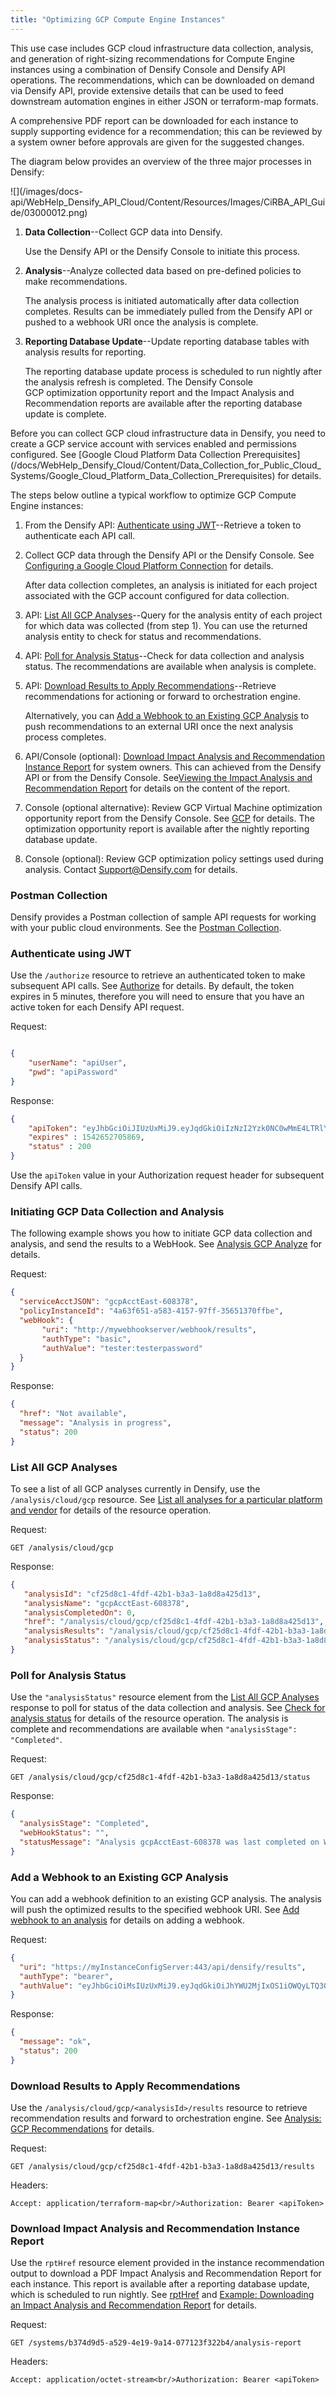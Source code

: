 ```yaml
---
title: "Optimizing GCP Compute Engine Instances"
---
```



This use case includes GCP cloud infrastructure data collection, analysis, and generation of right-sizing recommendations for Compute Engine instances using a combination of Densify Console and Densify API operations. The recommendations, which can be downloaded on demand via Densify API, provide extensive details that can be used to feed downstream automation engines in either JSON or terraform-map formats.

A comprehensive PDF report can be downloaded for each instance to supply supporting evidence for a recommendation; this can be reviewed by a system owner before approvals are given for the suggested changes.

The diagram below provides an overview of the three major processes in Densify:

<Accordion title="Figure: Optimizing GCP Compute Engine Processes">
<Frame>![](/images/docs-api/WebHelp_Densify_API_Cloud/Content/Resources/Images/CiRBA_API_Guide/03000012.png)</Frame>
</Accordion>


1. **Data Collection**--Collect GCP data into Densify.

   Use the Densify API or the Densify Console to initiate this process.
2. **Analysis**--Analyze collected data based on pre-defined policies to make recommendations.

   The analysis process is initiated automatically after data collection completes. Results can be immediately pulled from the Densify API or pushed to a webhook URI once the analysis is complete.
3. **Reporting Database Update**--Update reporting database tables with analysis results for reporting.

   The reporting database update process is scheduled to run nightly after the analysis refresh is completed. The Densify Console GCP optimization opportunity report and the Impact Analysis and Recommendation reports are available after the reporting database update is complete.

<Note>
Before you can collect GCP cloud infrastructure data in Densify, you need to create a GCP service account with services enabled and permissions configured. See [Google Cloud Platform Data Collection Prerequisites](/docs/WebHelp_Densify_Cloud/Content/Data_Collection_for_Public_Cloud_Systems/Google_Cloud_Platform_Data_Collection_Prerequisites) for details.
</Note>

The steps below outline a typical workflow to optimize GCP Compute Engine instances:

1. From the Densify API: [Authenticate using JWT](#_Authorize)--Retrieve a token to authenticate each API call.
2. Collect GCP data through the Densify API or the Densify Console. See [Configuring a Google Cloud Platform Connection](/docs/WebHelp_Densify_Cloud/Content/Densify_Com/Using_the_Public_Cloud_Connection_Wizard#GCP_Connection) for details.

   After data collection completes, an analysis is initiated for each project associated with the GCP account configured for data collection.
3. API: [List All GCP Analyses](#_ListAnalysis)--Query for the analysis entity of each project for which data was collected (from step 1). You can use the returned analysis entity to check for status and recommendations.
4. API: [Poll for Analysis Status](#_Poll)--Check for data collection and analysis status. The recommendations are available when analysis is complete.
5. API: [Download Results to Apply Recommendations](#_Results)--Retrieve recommendations for actioning or forward to orchestration engine.

   Alternatively, you can [Add a Webhook to an Existing GCP Analysis](#_AddWebhook) to push recommendations to an external URI once the next analysis process completes.
6. API/Console (optional): [Download Impact Analysis and Recommendation Instance Report](#_Download) for system owners. This can achieved from the Densify API or from the Densify Console. See[Viewing the Impact Analysis and Recommendation Report](/docs/WebHelp_Densify_Cloud/Content/Densify_Com/Viewing_the_Impact_Analysis_and_Recommendation_Report) for details on the content of the report.
7. Console (optional alternative): Review GCP Virtual Machine optimization opportunity report from the Densify Console. See [GCP](/docs/WebHelp_Densify_Cloud/Content/Densify_Com/Optimizing_Your_Public_Cloud#GCP) for details. The optimization opportunity report is available after the nightly reporting database update.
8. Console (optional): Review GCP optimization policy settings used during analysis. Contact [Support@Densify.com](mailto:Support@Densify.com) for details.

### Postman Collection

Densify provides a Postman collection of sample API requests for working with your public cloud environments. See the [Postman Collection](./Postman_Collection).

### Authenticate using JWT

Use the `/authorize` resource to retrieve an authenticated token to make subsequent API calls. See [Authorize](./Authorize) for details. By default, the token expires in 5 minutes, therefore you will need to ensure that you have an active token for each Densify API request.

<Accordion title="Example: Retrieving an Authenticated Token">
Request:



```json POST /authorize

{
    "userName": "apiUser",
    "pwd": "apiPassword"
}
```
Response:


```json
{
    "apiToken": "eyJhbGciOiJIUzUxMiJ9.eyJqdGkiOiIzNzI2Yzk0NC0wMmE4LTRlYzQtOGE2Ny04ODBmMDM2OTRhZDciLCJpYXQiOjE1NDI2NTI0MDUsInN1YiI6InZhbiIsImlzcyI6IkRlbnNpZnkuY29tIiwiZXhwIjoxNTQyNjUyNzA1fQ.cJd8qFJfRoPnMEU7GzcdYGBT8WwlgmviQ1OQp8P_w9VUcjQA3FJaB9QkqJJ6d7zbrY5yjc4w0rOWjY-PPdbmqw",
    "expires" : 1542652705869,
    "status" : 200
}
```


Use the `apiToken` value in your Authorization request header for subsequent Densify API calls.
</Accordion>


### Initiating GCP Data Collection and Analysis

The following example shows you how to initiate GCP data collection and analysis, and send the results to a WebHook. See [Analysis GCP Analyze](./Analysis_GCP_Analyze) for details.

<Accordion title="Example: Initiating GCP Data Collection and Analysis">
Request:

```json POST /analysis/gcp/analyze
{
  "serviceAcctJSON": "gcpAcctEast-608378",
  "policyInstanceId": "4a63f651-a583-4157-97ff-35651370ffbe",
  "webHook": {
       "uri": "http://mywebhookserver/webhook/results",
       "authType": "basic",
       "authValue": "tester:testerpassword"
  }
}
```

Response:

```json
{
  "href": "Not available",
  "message": "Analysis in progress",
  "status": 200
}
```

</Accordion>


### List All GCP Analyses

To see a list of all GCP analyses currently in Densify, use the `/analysis/cloud/gcp` resource. See [List all analyses for a particular platform and vendor](./Analysis_Entity#_getAllAnalyses) for details of the resource operation.

<Accordion title="Example: List all Saved GCPAnalyses">
Request:

```
GET /analysis/cloud/gcp
```

Response:

```json
{
   "analysisId": "cf25d8c1-4fdf-42b1-b3a3-1a8d8a425d13",
   "analysisName": "gcpAcctEast-608378",
   "analysisCompletedOn": 0,
   "href": "/analysis/cloud/gcp/cf25d8c1-4fdf-42b1-b3a3-1a8d8a425d13",
   "analysisResults": "/analysis/cloud/gcp/cf25d8c1-4fdf-42b1-b3a3-1a8d8a425d13/results",
   "analysisStatus": "/analysis/cloud/gcp/cf25d8c1-4fdf-42b1-b3a3-1a8d8a425d13/status"
}
```

</Accordion>


### Poll for Analysis Status

Use the `"analysisStatus"` resource element from the [List All GCP Analyses](#_ListAnalysis) response to poll for status of the data collection and analysis. See [Check for analysis status](./Analysis_Status#_getStatus) for details of the resource operation. The analysis is complete and recommendations are available when `"analysisStage": "Completed"`.

<Accordion title="Example: Checking GCP Analysis Status">
Request:

```
GET /analysis/cloud/gcp/cf25d8c1-4fdf-42b1-b3a3-1a8d8a425d13/status
```


Response:

```json
{
  "analysisStage": "Completed",
  "webHookStatus": "",
  "statusMessage": "Analysis gcpAcctEast-608378 was last completed on Wed Feb 27 12:06:10 EST 2019."
}
```
</Accordion>


### Add a Webhook to an Existing GCP Analysis

You can add a webhook definition to an existing GCP analysis. The analysis will push the optimized results to the specified webhook URI. See [Add webhook to an analysis](./Analysis_Webhook#_AddWebhook) for details on adding a webhook.

<Accordion title="Example: Adding a Webhook Definition to an Existing GCP Analysis">
Request:

```json POST /webhook/analysis/cloud/gcp/cf25d8c1-4fdf-42b1-b3a3-1a8d8a425d13
{
  "uri": "https://myInstanceConfigServer:443/api/densify/results",
  "authType": "bearer",
  "authValue": "eyJhbGciOiMsIUzUxMiJ9.eyJqdGkiOiJhYWU2MjIxOS1iOWQyLTQ3OGMtYWI3Mi00NGU2OTUzY2RjMDEiLCJpYXQiOjE1NDM2MDgxMTEsInN1YiI6ImFkbWluIiwiaXNzIjoiRGVuc2lmeS5jb20iLCJleHAiOjE1NDM2MDg0MTF9.h3bJrAP-Z2LeqzjN3FYpFDyoaADvYT1MdLw5SuguqkGE7sjB4c7YgQgv3saj15r2IsgTWH8PW7eNnoZwFP9eiQ"
}
```

Response:


```json
{
  "message": "ok",
  "status": 200
}
```

</Accordion>


### Download Results to Apply Recommendations

Use the `/analysis/cloud/gcp/<analysisId>/results` resource to retrieve recommendation results and forward to orchestration engine. See [Analysis: GCP Recommendations](./Analysis_GCP_Results) for details.

<Accordion title="Example: Returning GCP Recommendations in Terraform-map">
Request:


```
GET /analysis/cloud/gcp/cf25d8c1-4fdf-42b1-b3a3-1a8d8a425d13/results
```

Headers:


```
Accept: application/terraform-map<br/>Authorization: Bearer <apiToken>
```

</Accordion>


### Download Impact Analysis and Recommendation Instance Report

Use the `rptHref` resource element provided in the instance recommendation output to download a PDF Impact Analysis and Recommendation Report for each instance. This report is available after a reporting database update, which is scheduled to run nightly. See [rptHref](./Analysis_GCP_Results#_rptHref) and [Example: Downloading an Impact Analysis and Recommendation Report](./Analysis_GCP_Results#Example_DownloadAppOwner) for details.

<Accordion title="Example: Downloading an Impact Analysis and Recommendation Report">
Request:


```
GET /systems/b374d9d5-a529-4e19-9a14-077123f322b4/analysis-report
```


Headers:


```
Accept: application/octet-stream<br/>Authorization: Bearer <apiToken>
```

</Accordion>

